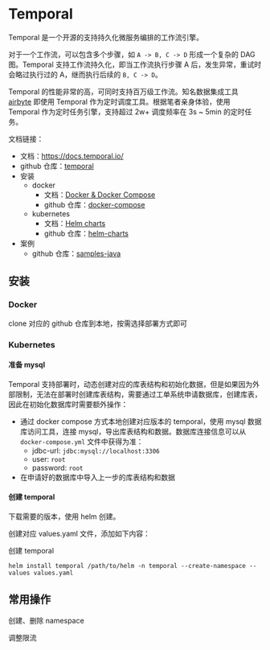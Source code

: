 # Temporal

Temporal 是一个开源的支持持久化微服务编排的工作流引擎。

对于一个工作流，可以包含多个步骤，如 `A -> B, C -> D` 形成一个复杂的 DAG 图。Temporal 支持工作流持久化，即当工作流执行步骤 A 后，发生异常，重试时会略过执行过的 A，继而执行后续的 `B, C -> D`。

Temporal 的性能非常的高，可同时支持百万级工作流。知名数据集成工具 [airbyte](https://github.com/airbytehq/airbyte) 即使用 Temporal 作为定时调度工具。根据笔者亲身体验，使用 Temporal 作为定时任务引擎，支持超过 2w+ 调度频率在 3s ~ 5min 的定时任务。

文档链接：

* 文档：https://docs.temporal.io/
* github 仓库：[temporal](https://github.com/temporalio/temporal)
* 安装
  * docker
    * 文档：[Docker & Docker Compose](https://docs.temporal.io/self-hosted-guide/setup#docker--docker-compose)
    * github 仓库：[docker-compose](https://github.com/temporalio/docker-compose)
  * kubernetes
    * 文档：[Helm charts](https://docs.temporal.io/self-hosted-guide/setup#helm-charts)
    * github 仓库：[helm-charts](https://github.com/temporalio/helm-charts)
* 案例
  * github 仓库：[samples-java](https://github.com/temporalio/samples-java)

## 安装

### Docker

clone 对应的 github 仓库到本地，按需选择部署方式即可

### Kubernetes

#### 准备 mysql

Temporal 支持部署时，动态创建对应的库表结构和初始化数据，但是如果因为外部限制，无法在部署时创建库表结构，需要通过工单系统申请数据库，创建库表，因此在初始化数据库时需要额外操作：

* 通过 docker compose 方式本地创建对应版本的 temporal，使用 mysql 数据库访问工具，连接 mysql，导出库表结构和数据。数据库连接信息可以从 `docker-compose.yml` 文件中获得为准：
  * jdbc-url: `jdbc:mysql://localhost:3306`
  * user: `root`
  * password: `root`
* 在申请好的数据库中导入上一步的库表结构和数据

#### 创建 temporal

下载需要的版本，使用 helm 创建。

创建对应 values.yaml 文件，添加如下内容：



创建 temporal

```shell
helm install temporal /path/to/helm -n temporal --create-namespace --values values.yaml
```



## 常用操作

创建、删除 namespace



调整限流

